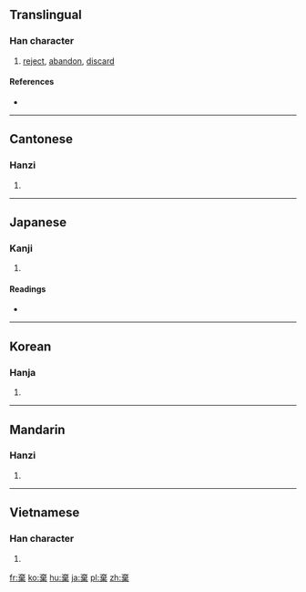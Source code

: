 {{also|弃}}
==Translingual==

===Han character===
{{Han char|rn=75|rad=木|as=08|sn=12|four=0090<sub>4</sub>|canj=卜戈廿木 (YITD)|ids=⿳[[𠫓]][[丗]][[木]]}}

# [[reject]], [[abandon]], [[discard]]

====References====
* {{Han ref|kx=0531.150|dkj=14913|dj=0920.030|hdz=21237.070|uh=68C4|ud=26820|bh=B1F3|bd=45555}}

----

==Cantonese==

===Hanzi===
{{yue-hanzi|jyut=hei3|y=hei3|sim=弃}}

# {{defn|lang=yue|sort=木08}}

----

==Japanese==

===Kanji===
{{ja-kanji|grade=c|rs=木08}}

# {{defn|lang=ja|sort=木08}}

====Readings====
* {{ja-readings|on=[[き]] (ki)|kun=[[すてる]] (suteru)}}

----

==Korean==

===Hanja===
{{ko-hanja|hangeul=기|eumhun=|rv=gi|mr=ki|y=ki}}

# {{defn|lang=ko|sort=木08}}

----

==Mandarin==

===Hanzi===
{{cmn-hanzi|sim=弃|pin=[[qì]] ([[qi4]])|wg=ch'i<sup>4</sup>}}

# {{defn|lang=cmn|sort=木08}}

----

==Vietnamese==

===Han character===
{{vi-hantu|[[khí]]|rs=木08}}

# {{defn|lang=vi|sort=木08}}

[[fr:棄]]
[[ko:棄]]
[[hu:棄]]
[[ja:棄]]
[[pl:棄]]
[[zh:棄]]